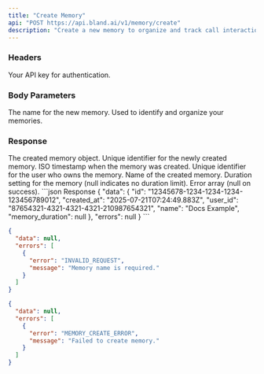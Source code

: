 ```yaml
---
title: "Create Memory"
api: "POST https://api.bland.ai/v1/memory/create"
description: "Create a new memory to organize and track call interactions by phone numbers."
---
```


### Headers

<ParamField header="authorization" type="string" required>
  Your API key for authentication.
</ParamField>

### Body Parameters

<ParamField body="name" type="string" required>
  The name for the new memory. Used to identify and organize your memories.
</ParamField>

### Response

<ResponseField name="data" type="object">
  The created memory object.
</ResponseField>

<ResponseField name="data.id" type="string">
  Unique identifier for the newly created memory.
</ResponseField>

<ResponseField name="data.created_at" type="string">
  ISO timestamp when the memory was created.
</ResponseField>

<ResponseField name="data.user_id" type="string">
  Unique identifier for the user who owns the memory.
</ResponseField>

<ResponseField name="data.name" type="string">
  Name of the created memory.
</ResponseField>

<ResponseField name="data.memory_duration" type="null">
  Duration setting for the memory (null indicates no duration limit).
</ResponseField>

<ResponseField name="errors" type="null">
  Error array (null on success).
</ResponseField>

<ResponseExample>
```json Response
{
  "data": {
    "id": "12345678-1234-1234-1234-123456789012",
    "created_at": "2025-07-21T07:24:49.883Z",
    "user_id": "87654321-4321-4321-4321-210987654321",
    "name": "Docs Example",
    "memory_duration": null
  },
  "errors": null
}
```

```json Missing Name
{
  "data": null,
  "errors": [
    {
      "error": "INVALID_REQUEST",
      "message": "Memory name is required."
    }
  ]
}
```

```json Server Error
{
  "data": null,
  "errors": [
    {
      "error": "MEMORY_CREATE_ERROR",
      "message": "Failed to create memory."
    }
  ]
}
```
</ResponseExample>